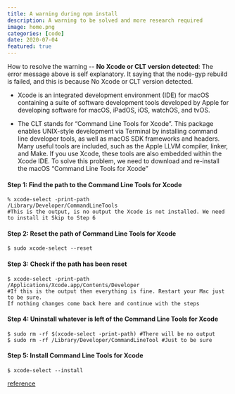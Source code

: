 ```yaml
---
title: A warning during npm install
description: A warning to be solved and more research required
image: home.png
categories: [code]
date: 2020-07-04
featured: true
---
```


How to resolve the warning -- **No Xcode or CLT version detected**:
The error message above is self explanatory. It saying that the node-gyp rebuild is failed, and this is because No Xcode or CLT version detected.

- Xcode is an integrated development environment (IDE) for macOS containing a suite of software development tools developed by Apple for developing software for macOS, iPadOS, iOS, watchOS, and tvOS.

- The CLT stands for “Command Line Tools for Xcode”. This package enables UNIX-style development via Terminal by installing command line developer tools, as well as macOS SDK frameworks and headers. Many useful tools are included, such as the Apple LLVM compiler, linker, and Make. If you use Xcode, these tools are also embedded within the Xcode IDE.
To solve this problem, we need to download and re-install the macOS “Command Line Tools for Xcode”


#### Step 1: Find the path to the Command Line Tools for Xcode
```
% xcode-select -print-path
/Library/Developer/CommandLineTools 
#This is the output, is no output the Xcode is not installed. We need to install it Skip to Step 6
```

#### Step 2: Reset the path of Command Line Tools for Xcode
```
$ sudo xcode-select --reset
```

#### Step 3: Check if the path has been reset
```
$ xcode-select -print-path
/Applications/Xcode.app/Contents/Developer 
#If this is the output then everything is fine. Restart your Mac just to be sure. 
If nothing changes come back here and continue with the steps
```

#### Step 4: Uninstall whatever is left of the Command Line Tools for Xcode
```
$ sudo rm -rf $(xcode-select -print-path) #There will be no output
$ sudo rm -rf /Library/Developer/CommandLineTool #Just to be sure
```

#### Step 5: Install Command Line Tools for Xcode
```
$ xcode-select --install
```

[reference](https://medium.com/@mrjohnkilonzi/how-to-resolve-no-xcode-or-clt-version-detected-d0cf2b10a750)